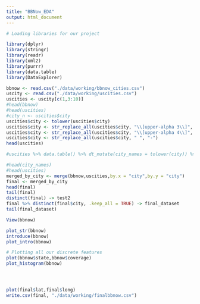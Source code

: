 ```yaml
---
title: "BBNow_EDA"
output: html_document
---
```





```r

# Loading libraries for our project

library(dplyr)
library(stringr)
library(readr)
library(xml2)
library(purrr)
library(data.table)
library(DataExplorer)

```


```r

bbnow <- read.csv("./data/working/bbnow_cities.csv")
uscity <- read.csv("./data/working/uscities.csv")
uscities <- uscity[c(1,3:10)]
#head(bbnow)
#head(uscities)
#city_n <- uscities$city
uscities$city <- tolower(uscities$city)
uscities$city <- str_replace_all(uscities$city, "\\[upper-alpha 3\\]", "")
uscities$city <- str_replace_all(uscities$city, "\\[upper-alpha 4\\]", "")
uscities$city <- str_replace_all(uscities$city, " ", "-")
head(uscities)

#uscities %>% data.table() %>% dt_mutate(city_names = tolower(city)) %>% dt_mutate(city_names =str_replace_all(city_names, "\\[upper-alpha 3\\]", ""))

#head(city_names)
#head(uscities)
merged_by_city <- merge(bbnow,uscities,by.x = "city",by.y = "city")
final <- merged_by_city
head(final)
tail(final)
distinct(final) -> test2
final %>% distinct(final$city, .keep_all = TRUE) -> final_dataset
tail(final_dataset)
```


```r
View(bbnow)

plot_str(bbnow)
introduce(bbnow)
plot_intro(bbnow)

# Plotting all our discrete features
plot(bbnow$state,bbnow$coverage)
plot_histogram(bbnow)




plot(final$lat,final$long)
write.csv(final, "./data/working/finalbbnow.csv")

```